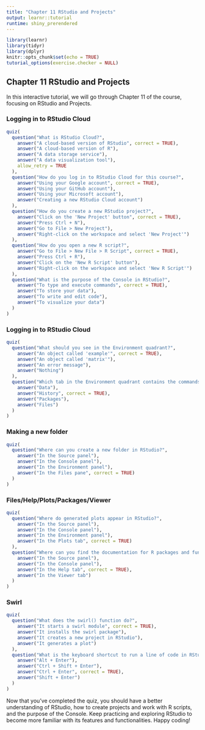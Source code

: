```yaml
---
title: "Chapter 11 RStudio and Projects"
output: learnr::tutorial
runtime: shiny_prerendered
---
```


```r
library(learnr)
library(tidyr)
library(dplyr)
knitr::opts_chunk$set(echo = TRUE)
tutorial_options(exercise.checker = NULL)
```


## Chapter 11 RStudio and Projects

In this interactive tutorial, we will go through Chapter 11 of the course, focusing on RStudio and Projects.

### Logging in to RStudio Cloud

```r
quiz(
  question("What is RStudio Cloud?",
    answer("A cloud-based version of RStudio", correct = TRUE),
    answer("A cloud-based version of R"),
    answer("A data storage service"),
    answer("A data visualization tool"),
    allow_retry = TRUE
  ),
  question("How do you log in to RStudio Cloud for this course?",
    answer("Using your Google account", correct = TRUE),
    answer("Using your GitHub account"),
    answer("Using your Microsoft account"),
    answer("Creating a new RStudio Cloud account")
  ),
  question("How do you create a new RStudio project?",
    answer("Click on the 'New Project' button", correct = TRUE),
    answer("Press Ctrl + N"),
    answer("Go to File > New Project"),
    answer("Right-click on the workspace and select 'New Project'")
  ),
  question("How do you open a new R script?",
    answer("Go to File > New File > R Script", correct = TRUE),
    answer("Press Ctrl + R"),
    answer("Click on the 'New R Script' button"),
    answer("Right-click on the workspace and select 'New R Script'")
  ),
  question("What is the purpose of the Console in RStudio?",
    answer("To type and execute commands", correct = TRUE),
    answer("To store your data"),
    answer("To write and edit code"),
    answer("To visualize your data")
  )
)
```


### Logging in to RStudio Cloud

```r
quiz(
  question("What should you see in the Environment quadrant?",
    answer("An object called 'example'", correct = TRUE),
    answer("An object called 'matrix'"),
    answer("An error message"),
    answer("Nothing")
  ),
  question("Which tab in the Environment quadrant contains the commands that have been run in this session?",
    answer("Data"),
    answer("History", correct = TRUE),
    answer("Packages"),
    answer("Files")
  )
)
```


### Making a new folder

```r
quiz(
  question("Where can you create a new folder in RStudio?",
    answer("In the Source panel"),
    answer("In the Console panel"),
    answer("In the Environment panel"),
    answer("In the Files pane", correct = TRUE)
  )
)
```


### Files/Help/Plots/Packages/Viewer

```r
quiz(
  question("Where do generated plots appear in RStudio?",
    answer("In the Source panel"),
    answer("In the Console panel"),
    answer("In the Environment panel"),
    answer("In the Plots tab", correct = TRUE)
  ),
  question("Where can you find the documentation for R packages and functions?",
    answer("In the Source panel"),
    answer("In the Console panel"),
    answer("In the Help tab", correct = TRUE),
    answer("In the Viewer tab")
  )
)
```


### Swirl


```r
quiz(
  question("What does the swirl() function do?",
    answer("It starts a swirl module", correct = TRUE),
    answer("It installs the swirl package"),
    answer("It creates a new project in RStudio"),
    answer("It generates a plot")
  ),
  question("What is the keyboard shortcut to run a line of code in RStudio?",
    answer("Alt + Enter"),
    answer("Ctrl + Shift + Enter"),
    answer("Ctrl + Enter", correct = TRUE),
    answer("Shift + Enter")
  )
)
```



Now that you've completed the quiz, you should have a better understanding of RStudio, how to create projects and work with R scripts, and the purpose of the Console. Keep practicing and exploring RStudio to become more familiar with its features and functionalities. Happy coding!
